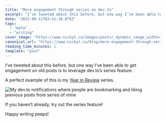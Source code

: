 ```yaml
---
title: "More engagement through series on dev.to"
excerpt: "I’ve tweeted about this before, but one way I’ve been able to get engagement on old posts is to..."
date: "2022-09-11T03:41:38.076Z"
tags:
  - "meta"
  - "writing"
cover_image: "https://www.nickyt.co/images/posts/_dynamic_image_width=1000,height=420,fit=cover,gravity=auto,format=auto_https%3A%2F%2Fdev-to-uploads.s3.amazonaws.com%2Fuploads%2Farticles%2F8wht3l5dg5s5wh5pzqtc.jpeg"
canonical_url: "https://www.nickyt.co/blog/more-engagement-through-series-on-devto-6hb/"
reading_time_minutes: 1
template: "post"
---
```



I’ve tweeted about this before, but one way I’ve been able to get engagement on old posts is to leverage dev.to’s series feature.

<Embed url="https://twitter.com/nickytonline/status/1500318964689391618" />

A perfect example of this is my [Year in Review](https://dev.to/nickytonline/series/3993) series.

![My dev.to notifications where people are bookmarking and liking previous posts from series of mine](https://www.nickyt.co/images/posts/_uploads_articles_n97rfjp41oejm2cimabg.png)

If you haven’t already, try out the series feature!

<Embed url="https://dev.to/ben/changelog-create-series-of-posts-4o63" />

Happy writing peeps!
